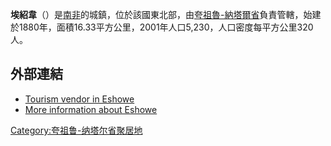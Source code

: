 {{Infobox settlement
| name                    = 埃紹韋
| native_name             = Eshowe
| other_name              = 
| image_skyline           = Fort Nonquai Eshowe.jpg
| image_caption           = Fort Nonquai in Eshowe
| coordinates             = {{coord|28|53|18|S|31|26|54|E|region:ZA|display=inline,title}}
| province                = KwaZulu-Natal
| district                = King Cetshwayo 
| municipality            = uMlalazi
| established_date        = 1880<ref name=established>{{cite web|title=Chronological order of town establishment in South Africa based on Floyd (1960:20-26)|url=http://upetd.up.ac.za/thesis/available/etd-07212011-123414/unrestricted/05back.pdf|pages=xlv-lii|accessdate=2018-12-16|archive-date=2013-08-27|archive-url=https://www.webcitation.org/6JBWYYH5g?url=http://upetd.up.ac.za/thesis/available/etd-07212011-123414/unrestricted/05back.pdf|dead-url=no}}</ref>
| government_type         = <!-- Ward 00 -->
| leader_party            = 
| leader_title            = Councillor
| leader_name             = 
| elevation_m             = 
| postal_code             = 3815
| area_code               = 035
| censuscode              = 589080
| website                 = 
| footnotes               = 
}}
'''埃紹韋'''（{{lang-en|Eshowe}}）是[[南非|南非]]的城鎮，位於該國東北部，由[[夸祖魯-納塔爾省|夸祖魯-納塔爾省]]負責管轄，始建於1880年，面積16.33平方公里，2001年人口5,230，人口密度每平方公里320人。

==外部連結==
*[http://www.eshowe.com Tourism vendor in Eshowe] {{Wayback|url=http://www.eshowe.com/ |date=20201124120210 }}
*[http://www.eshoweguide.co.za More information about Eshowe] {{Wayback|url=http://www.eshoweguide.co.za/ |date=20201021164613 }}

{{SouthAfrica-geo-stub}}
[[Category:夸祖鲁-纳塔尔省聚居地|Category:夸祖鲁-纳塔尔省聚居地]]